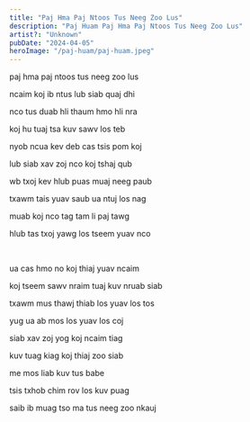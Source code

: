 ```yaml
---
title: "Paj Hma Paj Ntoos Tus Neeg Zoo Lus"
description: "Paj Huam Paj Hma Paj Ntoos Tus Neeg Zoo Lus"
artist?: "Unknown"
pubDate: "2024-04-05"
heroImage: "/paj-huam/paj-huam.jpeg"
---
```


paj hma paj ntoos tus neeg zoo lus

ncaim koj ib ntus lub siab quaj dhi

nco tus duab hli thaum hmo hli nra

koj hu tuaj tsa kuv sawv los teb

nyob ncua kev deb cas tsis pom koj

lub siab xav zoj nco koj tshaj qub

wb txoj kev hlub puas muaj neeg paub

txawm tais yuav saub ua ntuj los nag

muab koj nco tag tam li paj tawg

hlub tas txoj yawg los tseem yuav nco

<br />

ua cas hmo no koj thiaj yuav ncaim

koj tseem sawv nraim tuaj kuv nruab siab

txawm mus thawj thiab los yuav los tos

yug ua ab mos los yuav los coj

siab xav zoj yog koj ncaim tiag

kuv tuag kiag koj thiaj zoo siab

me mos liab kuv tus babe

tsis txhob chim rov los kuv puag

saib ib muag tso ma tus neeg zoo nkauj
